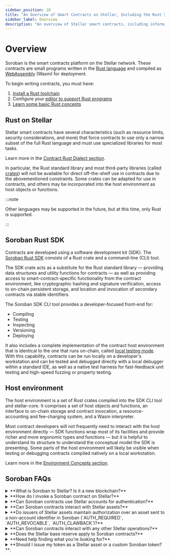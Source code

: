 ```yaml
---
sidebar_position: 10
title: "An Overview of Smart Contracts on Stellar, Including the Rust SDK and FAQs"
sidebar_label: Overview
description: "An overview of Stellar smart contracts, including information about the Soroban Rust SDK, host environment, and answers to general, commonly asked questions."
---
```


# Overview

Soroban is the smart contracts platform on the Stellar network. These contracts are small programs written in the [Rust language](https://www.rust-lang.org/) and compiled as [WebAssembly](https://webassembly.org/) (Wasm) for deployment.

To begin writing contracts, you must have:

1. [Install a Rust toolchain](https://www.rust-lang.org/tools/install)
2. Configure your [editor to support Rust programs](https://www.rust-lang.org/tools)
3. [Learn some basic Rust concepts](https://www.rust-lang.org/learn)

## Rust on Stellar

Stellar smart contracts have several characteristics (such as resource limits, security considerations, and more) that force contracts to use only a narrow subset of the full Rust language and must use specialized libraries for most tasks.

Learn more in the [Contract Rust Dialect section](../../learn/encyclopedia/contract-development/rust-dialect.mdx).

In particular, the Rust standard library and most third-party libraries (called [crates](../../learn/migrate/evm/solidity-and-rust-advanced-concepts#crates)) will not be available for direct off-the-shelf use in contracts due to the abovementioned constraints. Some crates can be adapted for use in contracts, and others may be incorporated into the host environment as host objects or functions.

:::note

Other languages may be supported in the future, but at this time, only Rust is supported.

:::

## Soroban Rust SDK

Contracts are developed using a software development kit (SDK). The [Soroban Rust SDK](../../tools/sdks/contract-sdks.mdx#soroban-rust-sdk) consists of a Rust crate and a command-line (CLI) tool.

The SDK crate acts as a substitute for the Rust standard library — providing data structures and utility functions for contracts — as well as providing access to smart-contract-specific functionality from the contract environment, like cryptographic hashing and signature verification, access to on-chain persistent storage, and location and invocation of secondary contracts via stable identifiers.

The Soroban SDK CLI tool provides a developer-focused front-end for:

- Compiling
- Testing
- Inspecting
- Versioning
- Deploying

It also includes a complete implementation of the contract host environment that is identical to the one that runs on-chain, called [local testing mode](/docs/learn/encyclopedia/errors-and-debugging/debugging#local-testing-mode). With this capability, contracts can be run locally on a developer's workstation and can be tested and debugged directly with a local debugger within a standard IDE, as well as a native test harness for fast-feedback unit testing and high-speed fuzzing or property testing.

## Host environment

The host environment is a set of Rust crates compiled into the SDK CLI tool and stellar-core. It comprises a set of host objects and functions, an interface to on-chain storage and contract invocation, a resource-accounting and fee-charging system, and a Wasm interpreter.

Most contract developers will not frequently need to interact with the host environment directly — SDK functions wrap most of its facilities and provide richer and more ergonomic types and functions — but it is helpful to understand its structure to understand the conceptual model the SDK is presenting. Some parts of the host environment will likely be visible when testing or debugging contracts compiled natively on a local workstation.

Learn more in the [Environment Concepts section](../../learn/encyclopedia/contract-development/environment-concepts.mdx).

## Soroban FAQs

<!-- prettier-ignore-start -->
<details>
  <summary>
   **What is Soroban to Stellar? Is it a new blockchain?​**
  </summary>
  Soroban is not a new blockchain. Soroban is a smart contract platform
  integrated into the existing Stellar blockchain. It is an additive feature
  that lives alongside and doesn't replace the existing set of Stellar
  operations.
</details>
<details>
  <summary>
   **How do I invoke a Soroban contract on Stellar?​**
  </summary>
  Invoke a Soroban contract by submitting a transaction that contains the new
  operation:
  [`InvokeHostFunctionOp`](../../learn/fundamentals/transactions/list-of-operations.mdx#invoke-host-function).
</details>
<details>
  <summary>
    **Can Soroban contracts use Stellar accounts for authentication?​**
  </summary>
  Yes. Stellar accounts are shared with Soroban. Smart contacts have access to
  Stellar account signer configuration and know the source account that directly
  invoked them in a transaction. Check out the [Authorization
  section](../../learn/encyclopedia/security/authorization.mdx) for more
  information.
</details>
<details>
  <summary>
   **Can Soroban contracts interact with Stellar assets?​**
  </summary>
  Yes. Soroban contains a built-in [Stellar Asset
  Contract](../../tokens/stellar-asset-contract.mdx) that can interact with
  classic trustlines.
</details>
<details>
  <summary>
    **Do issuers of Stellar assets maintain authorization over an asset sent to
    a non-account identifier in Soroban (`AUTH_REQUIRED`, `AUTH_REVOCABLE`,
    `AUTH_CLAWBACK`)​?**
  </summary>
  Yes. Issuers retain the same level of control on Soroban as they have
  regularly. This functionality is accessible through a set of admin functions
  (clawback, set_auth) on the built-in Stellar Asset Contract.
</details>
<details>
  <summary>
    **Can Soroban contracts interact with any other Stellar operations?​**
  </summary>
  No. Aside from the interactions with accounts and assets mentioned above. This
  means that Soroban contracts cannot interact with the SDEX, claimable
  balances, or sponsorships.
</details>
<details>
  <summary>
    **Does the Stellar base reserve apply to Soroban contracts?​**
  </summary>
  No. Soroban has a different [fee
  structure](../../learn/fundamentals/fees-resource-limits-metering.mdx), and
  ledger entries that are allocated by Soroban contracts do not add to an
  account's required minimal balance.
</details>
<details>
  <summary>
   **Need help finding what you're looking for?​**
  </summary>
  Ask in the Developer channels in the [Stellar Developer
  Discord](https://discord.gg/stellardev).
</details>
<details>
  <summary>
    **Should I issue my token as a Stellar asset or a custom Soroban token?​**.
  </summary>
  To the greatest extent possible, we recommend issuing tokens as Stellar
  assets. These tokens will benefit from being interoperable with the existing
  tools available in the Stellar ecosystem and are more performant because the
  Stellar Asset Contract is built into the host. Read more in the [Tokens
  Overview](../../tokens/README.mdx).
</details>
<!-- prettier-ignore-end -->
